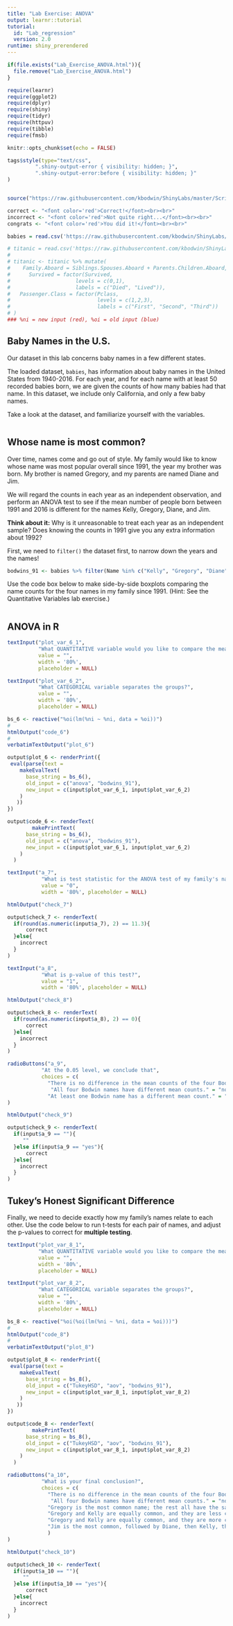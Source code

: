 ```yaml
---
title: "Lab Exercise: ANOVA"
output: learnr::tutorial
tutorial:
  id: "Lab_regression"
  version: 2.0
runtime: shiny_prerendered
---
```


```r

if(file.exists("Lab_Exercise_ANOVA.html")){
  file.remove("Lab_Exercise_ANOVA.html")
}

require(learnr)
require(ggplot2)
require(dplyr)
require(shiny)
require(tidyr)
require(httpuv)
require(tibble)
require(fmsb)

knitr::opts_chunk$set(echo = FALSE)

tags$style(type="text/css",
         ".shiny-output-error { visibility: hidden; }",
         ".shiny-output-error:before { visibility: hidden; }"
)


source("https://raw.githubusercontent.com/kbodwin/ShinyLabs/master/Scripts/makeStrings.R")

correct <- "<font color='red'>Correct!</font><br><br>"
incorrect <- "<font color='red'>Not quite right...</font><br><br>"
congrats <- "<font color='red'>You did it!</font><br><br>"

babies = read.csv('https://raw.githubusercontent.com/kbodwin/ShinyLabs/master/Datasets/babies_sub.csv')

# titanic = read.csv('https://raw.githubusercontent.com/kbodwin/ShinyLabs/master/Datasets/titanic.csv')
# 
# titanic <- titanic %>% mutate(
#    Family.Aboard = Siblings.Spouses.Aboard + Parents.Children.Aboard,
#      Survived = factor(Survived,
#                     levels = c(0,1),
#                     labels = c("Died", "Lived")),
#   Passenger.Class = factor(Pclass, 
#                            levels = c(1,2,3), 
#                            labels = c("First", "Second", "Third"))
# )
### %ni = new input (red), %oi = old input (blue)
```

## Baby Names in the U.S.

Our dataset in this lab concerns baby names in a few different states.  

The loaded dataset, `babies`, has information about baby names in the United States from 1940-2016.  For each year, and for each name with at least 50 recorded babies born, we are given the counts of how many babies had that name.  In this dataset, we include only California, and only a few baby names.

Take a look at the dataset, and familiarize yourself with the variables.

```r
```

## Whose name is most common?

Over time, names come and go out of style.  My family would like to know whose name was most popular overall since 1991, the year my brother was born. My brother is named Gregory, and my parents are named Diane and Jim.

We will regard the counts in each year as an independent observation, and perform an ANOVA test to see if the mean number of people born between 1991 and 2016 is different for the names Kelly, Gregory, Diane, and Jim.

**Think about it:** Why is it unreasonable to treat each year as an independent sample?  Does knowing the counts in 1991 give you any extra information about 1992?

First, we need to `filter()` the dataset first, to narrow down the years and the names!

```r
bodwins_91 <- babies %>% filter(Name %in% c("Kelly", "Gregory", "Diane", "Jim"), Year > 1990)
```

Use the code box below to make side-by-side boxplots comparing the name counts for the four names in my family since 1991. (Hint: See the Quantitative Variables lab exercise.)

```r

```

## ANOVA in R


```r
textInput("plot_var_6_1", 
          "What QUANTITATIVE variable would you like to compare the means of?", 
          value = "", 
          width = '80%', 
          placeholder = NULL)

textInput("plot_var_6_2", 
          "What CATEGORICAL variable separates the groups?", 
          value = "", 
          width = '80%', 
          placeholder = NULL)

bs_6 <- reactive("%oi(lm(%ni ~ %ni, data = %oi))")
# 
htmlOutput("code_6")
# 
verbatimTextOutput("plot_6")
```


```r
output$plot_6 <- renderPrint({
 eval(parse(text = 
    makeEvalText(
      base_string = bs_6(), 
      old_input = c("anova", "bodwins_91"),
      new_input = c(input$plot_var_6_1, input$plot_var_6_2)
    )
   ))
})

output$code_6 <- renderText(
        makePrintText( 
      base_string = bs_6(), 
      old_input = c("anova", "bodwins_91"),
      new_input = c(input$plot_var_6_1, input$plot_var_6_2)
    )
  )

```


```r
textInput("a_7",
           "What is test statistic for the ANOVA test of my family's names?",
           value = "0",
           width = '80%', placeholder = NULL)

htmlOutput("check_7")

```

```r

output$check_7 <- renderText(
  if(round(as.numeric(input$a_7), 2) == 11.3){
      correct
  }else{
    incorrect
  }
)
```

```r
textInput("a_8",
           "What is p-value of this test?",
           value = "1",
           width = '80%', placeholder = NULL)

htmlOutput("check_8")

```

```r

output$check_8 <- renderText(
  if(round(as.numeric(input$a_8), 2) == 0){
      correct
  }else{
    incorrect
  }
)
```

```r
radioButtons("a_9",
           "At the 0.05 level, we conclude that",
           choices = c(
             "There is no difference in the mean counts of the four Bodwin names." = "no1",
              "All four Bodwin names have different mean counts." = "no2",
             "At least one Bodwin name has a different mean count." = "yes")
)

htmlOutput("check_9")


```

```r

output$check_9 <- renderText(
  if(input$a_9 == ""){
     ""
  }else if(input$a_9 == "yes"){
      correct
  }else{
    incorrect
  }
)
```

## Tukey's Honest Significant Difference

Finally, we need to decide exactly how my family's names relate to each other.  Use the code below to run t-tests for each pair of names, and adjust the p-values to correct for **multiple testing**.


```r
textInput("plot_var_8_1", 
          "What QUANTITATIVE variable would you like to compare the means of?", 
          value = "", 
          width = '80%', 
          placeholder = NULL)

textInput("plot_var_8_2", 
          "What CATEGORICAL variable separates the groups?", 
          value = "", 
          width = '80%', 
          placeholder = NULL)

bs_8 <- reactive("%oi(%oi(lm(%ni ~ %ni, data = %oi)))")
# 
htmlOutput("code_8")
# 
verbatimTextOutput("plot_8")
```


```r
output$plot_8 <- renderPrint({
 eval(parse(text = 
    makeEvalText(
      base_string = bs_8(), 
      old_input = c("TukeyHSD", "aov", "bodwins_91"),
      new_input = c(input$plot_var_8_1, input$plot_var_8_2)
    )
   ))
})

output$code_8 <- renderText(
        makePrintText( 
      base_string = bs_8(), 
      old_input = c("TukeyHSD", "aov", "bodwins_91"),
      new_input = c(input$plot_var_8_1, input$plot_var_8_2)
    )
  )

```



```r
radioButtons("a_10",
           "What is your final conclusion?",
           choices = c(
             "There is no difference in the mean counts of the four Bodwin names." = "no1",
              "All four Bodwin names have different mean counts." = "no2",
             "Gregory is the most common name; the rest all have the same means." = "no3",
             "Gregory and Kelly are equally common, and they are less common than Jim. Most common is Diane." = "no4",
             "Gregory and Kelly are equally common, and they are more common than Diane and Jim, which are equal." = "yes",
             "Jim is the most common, followed by Diane, then Kelly, then Gregory" = "no5"
             )
)

htmlOutput("check_10")


```

```r

output$check_10 <- renderText(
  if(input$a_10 == ""){
     ""
  }else if(input$a_10 == "yes"){
      correct
  }else{
    incorrect
  }
)
```